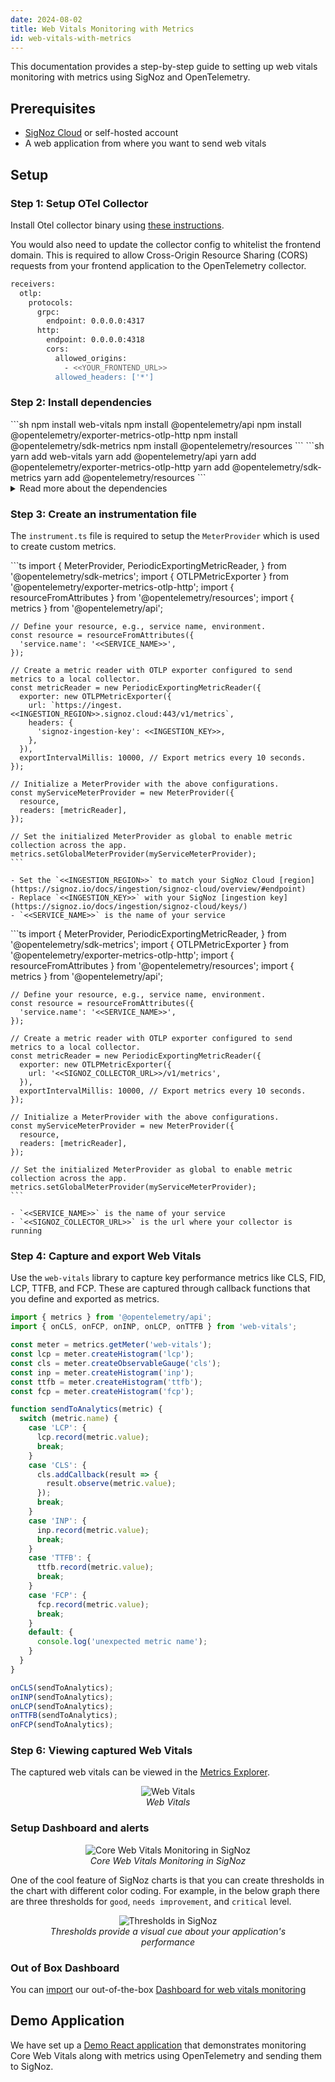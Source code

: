 ```yaml
---
date: 2024-08-02
title: Web Vitals Monitoring with Metrics
id: web-vitals-with-metrics
---
```


This documentation provides a step-by-step guide to setting up web vitals monitoring with metrics using SigNoz and OpenTelemetry.

## Prerequisites

- [SigNoz Cloud](https://signoz.io/teams/) or self-hosted account
- A web application from where you want to send web vitals

## Setup

### Step 1: Setup OTel Collector
Install Otel collector binary using [these instructions](https://signoz.io/docs/tutorial/opentelemetry-binary-usage-in-virtual-machine/).

You would also need to update the collector config to whitelist the frontend domain. This is required to allow Cross-Origin Resource Sharing (CORS) requests from your frontend application to the OpenTelemetry collector.

```sh
receivers:
  otlp:
    protocols:
      grpc:
        endpoint: 0.0.0.0:4317
      http:
        endpoint: 0.0.0.0:4318
        cors:
          allowed_origins:
            - <<YOUR_FRONTEND_URL>>
          allowed_headers: ['*']
```

### Step 2: Install dependencies

<Tabs groupId="web-vitals-dependencies">
  <TabItem value="npm" label="Npm" default>
    ```sh
      npm install web-vitals
      npm install @opentelemetry/api
      npm install @opentelemetry/exporter-metrics-otlp-http
      npm install @opentelemetry/sdk-metrics               
      npm install @opentelemetry/resources                 
    ```
  </TabItem>
  <TabItem value="yarn" label="Yarn">
    ```sh
      yarn add web-vitals
      yarn add @opentelemetry/api
      yarn add @opentelemetry/exporter-metrics-otlp-http
      yarn add @opentelemetry/sdk-metrics               
      yarn add @opentelemetry/resources  
    ```
  </TabItem>
</Tabs>

<details>
<summary> Read more about the dependencies </summary>
- **`web-vitals`**: Core library for measuring and reporting web vitals metrics (LCP, INP, CLS, TTFB, FCP)
- **`@opentelemetry/api`**: Provides the core OpenTelemetry API for creating metrics and meters
- **`@opentelemetry/exporter-metrics-otlp-http`**: Exports metrics to OpenTelemetry Protocol (OTLP) over HTTP
- **`@opentelemetry/sdk-metrics`**: Provides the OpenTelemetry metrics SDK implementation
- **`@opentelemetry/resources`**: Defines service metadata and attributes for your application
</details>

### Step 3: Create an instrumentation file

The `instrument.ts` file is required to setup the `MeterProvider` which is used to create custom metrics.

<Tabs entityName="plans">
  <TabItem value="signoz-cloud" label="SigNoz Cloud" default>
    ```ts
    import {
      MeterProvider,
      PeriodicExportingMetricReader,
    } from '@opentelemetry/sdk-metrics';
    import { OTLPMetricExporter } from '@opentelemetry/exporter-metrics-otlp-http';
    import { resourceFromAttributes } from '@opentelemetry/resources';
    import { metrics } from '@opentelemetry/api';

    // Define your resource, e.g., service name, environment.
    const resource = resourceFromAttributes({
      'service.name': '<<SERVICE_NAME>>',
    });

    // Create a metric reader with OTLP exporter configured to send metrics to a local collector.
    const metricReader = new PeriodicExportingMetricReader({
      exporter: new OTLPMetricExporter({
        url: `https://ingest.<<INGESTION_REGION>>.signoz.cloud:443/v1/metrics`,
        headers: {
          'signoz-ingestion-key': <<INGESTION_KEY>>,
        },
      }),
      exportIntervalMillis: 10000, // Export metrics every 10 seconds.
    });

    // Initialize a MeterProvider with the above configurations.
    const myServiceMeterProvider = new MeterProvider({
      resource,
      readers: [metricReader],
    });

    // Set the initialized MeterProvider as global to enable metric collection across the app.
    metrics.setGlobalMeterProvider(myServiceMeterProvider);
    ```

    - Set the `<<INGESTION_REGION>>` to match your SigNoz Cloud [region](https://signoz.io/docs/ingestion/signoz-cloud/overview/#endpoint)
    - Replace `<<INGESTION_KEY>>` with your SigNoz [ingestion key](https://signoz.io/docs/ingestion/signoz-cloud/keys/)
    - `<<SERVICE_NAME>>` is the name of your service
  </TabItem>
  <TabItem value="self-host" label="Self-Host">
    ```ts
    import {
      MeterProvider,
      PeriodicExportingMetricReader,
    } from '@opentelemetry/sdk-metrics';
    import { OTLPMetricExporter } from '@opentelemetry/exporter-metrics-otlp-http';
    import { resourceFromAttributes } from '@opentelemetry/resources';
    import { metrics } from '@opentelemetry/api';

    // Define your resource, e.g., service name, environment.
    const resource = resourceFromAttributes({
      'service.name': '<<SERVICE_NAME>>',
    });

    // Create a metric reader with OTLP exporter configured to send metrics to a local collector.
    const metricReader = new PeriodicExportingMetricReader({
      exporter: new OTLPMetricExporter({
        url: '<<SIGNOZ_COLLECTOR_URL>>/v1/metrics',
      }),
      exportIntervalMillis: 10000, // Export metrics every 10 seconds.
    });

    // Initialize a MeterProvider with the above configurations.
    const myServiceMeterProvider = new MeterProvider({
      resource,
      readers: [metricReader],
    });

    // Set the initialized MeterProvider as global to enable metric collection across the app.
    metrics.setGlobalMeterProvider(myServiceMeterProvider);
    ```

    - `<<SERVICE_NAME>>` is the name of your service
    - `<<SIGNOZ_COLLECTOR_URL>>` is the url where your collector is running
  </TabItem>
</Tabs>

### Step 4: Capture and export Web Vitals
Use the `web-vitals` library to capture key performance metrics like CLS, FID, LCP, TTFB, and FCP. 
These are captured through callback functions that you define and exported as metrics.

```ts
import { metrics } from '@opentelemetry/api';
import { onCLS, onFCP, onINP, onLCP, onTTFB } from 'web-vitals';

const meter = metrics.getMeter('web-vitals');
const lcp = meter.createHistogram('lcp');
const cls = meter.createObservableGauge('cls');
const inp = meter.createHistogram('inp');
const ttfb = meter.createHistogram('ttfb');
const fcp = meter.createHistogram('fcp');

function sendToAnalytics(metric) {
  switch (metric.name) {
    case 'LCP': {
      lcp.record(metric.value);
      break;
    }
    case 'CLS': {
      cls.addCallback(result => {
        result.observe(metric.value);
      });
      break;
    }
    case 'INP': {
      inp.record(metric.value);
      break;
    }
    case 'TTFB': {
      ttfb.record(metric.value);
      break;
    }
    case 'FCP': {
      fcp.record(metric.value);
      break;
    }
    default: {
      console.log('unexpected metric name');
    }
  }
}

onCLS(sendToAnalytics);
onINP(sendToAnalytics);
onLCP(sendToAnalytics);
onTTFB(sendToAnalytics);
onFCP(sendToAnalytics);
```

### Step 6: Viewing captured Web Vitals

The captured web vitals can be viewed in the [Metrics Explorer](https://signoz.io/docs/metrics-management/metrics-explorer/).

<figure data-zoomable align="center">
  <img
    className="box-shadowed-image"
    src="/img/guides/frontend-monitoring/web-vitals/web-vitals-metrics-explorer.webp"
    alt="Web Vitals"
  />
  <figcaption>
    <i>Web Vitals</i>
  </figcaption>
</figure>

### Setup Dashboard and alerts

<figure data-zoomable align='center'>
<img className="box-shadowed-image" src="/img/events/launch-week-1/web-vitals.webp" alt="Core Web Vitals Monitoring in SigNoz"/>
<figcaption><i>Core Web Vitals Monitoring in SigNoz </i></figcaption>
</figure>

One of the cool feature of SigNoz charts is that you can create thresholds in the chart with different color coding. For example, in the below graph there are three thresholds for `good`, `needs improvement`, and `critical` level.

<figure data-zoomable align='center'>
<img className="box-shadowed-image" src="/img/events/launch-week-1/thresholds-chart.webp" alt="Thresholds in SigNoz"/>
<figcaption><i>Thresholds provide a visual cue about your application's performance </i></figcaption>
</figure>

### Out of Box Dashboard
You can [import](https://signoz.io/docs/dashboards/import-dashboard/) our out-of-the-box [Dashboard for web vitals monitoring](https://github.com/SigNoz/frontend-monitoring-examples/tree/main/dashboard-templates)

## Demo Application
We have set up a [Demo React application](https://github.com/SigNoz/frontend-monitoring-examples/tree/main/web-vitals-with-metrics) that demonstrates monitoring Core Web Vitals along with metrics using OpenTelemetry and sending them to SigNoz.